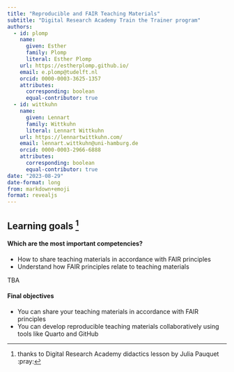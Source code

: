 ```yaml
---
title: "Reproducible and FAIR Teaching Materials"
subtitle: "Digital Research Academy Train the Trainer program"
authors:
  - id: plomp
    name:
      given: Esther
      family: Plomp
      literal: Esther Plomp
    url: https://estherplomp.github.io/
    email: e.plomp@tudelft.nl
    orcid: 0000-0003-3625-1357
    attributes:
      corresponding: boolean
      equal-contributor: true
  - id: wittkuhn
    name:
      given: Lennart
      family: Wittkuhn
      literal: Lennart Wittkuhn
    url: https://lennartwittkuhn.com/
    email: lennart.wittkuhn@uni-hamburg.de
    orcid: 0000-0003-2966-6888
    attributes:
      corresponding: boolean
      equal-contributor: true
date: "2023-08-29"
date-format: long
from: markdown+emoji
format: revealjs
---
```


## Learning goals ^[thanks to Digital Research Academy didactics lesson by Julia Pauquet :pray:] 

::: {.fragment}
#### Which are the most important competencies?

- How to share teaching materials in accordance with FAIR principles
- Understand how FAIR principles relate to teaching materials
:::


::: {.fragment}

:::


TBA

::: {.fragment}
#### Final objectives

- You can share your teaching materials in accordance with FAIR principles
- You can develop reproducible teaching materials collaboratively using tools like Quarto and GitHub
:::
